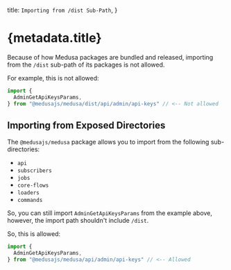   title: `Importing from /dist Sub-Path`,
}

# {metadata.title}

Because of how Medusa packages are bundled and released, importing from the `/dist` sub-path of its packages is not allowed.

For example, this is not allowed:

```ts
import { 
  AdminGetApiKeysParams,
} from "@medusajs/medusa/dist/api/admin/api-keys" // <-- Not allowed
```

## Importing from Exposed Directories

The `@medusajs/medusa` package allows you to import from the following sub-directories:

- `api`
- `subscribers`
- `jobs`
- `core-flows`
- `loaders`
- `commands`

So, you can still import `AdminGetApiKeysParams` from the example above, however, the import path shouldn't include `/dist`.

So, this is allowed:

```ts
import { 
  AdminGetApiKeysParams,
} from "@medusajs/medusa/api/admin/api-keys" // <-- Allowed
```
